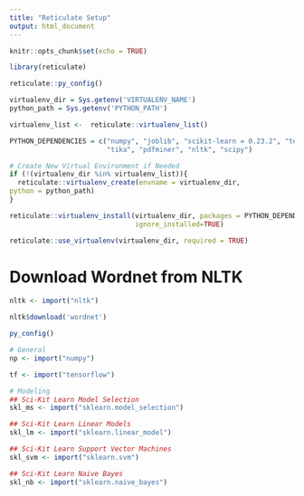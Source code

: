```yaml
---
title: "Reticulate Setup"
output: html_document
---
```


```r
knitr::opts_chunk$set(echo = TRUE)
```

```r
library(reticulate)
```

```r
reticulate::py_config()
```


```r
virtualenv_dir = Sys.getenv('VIRTUALENV_NAME')
python_path = Sys.getenv('PYTHON_PATH')

virtualenv_list <-  reticulate::virtualenv_list()

PYTHON_DEPENDENCIES = c("numpy", "joblib", "scikit-learn = 0.23.2", "tensorflow",
                        "tika", "pdfminer", "nltk", "scipy")

# Create New Virtual Environment if Needed
if (!(virtualenv_dir %in% virtualenv_list)){
  reticulate::virtualenv_create(envname = virtualenv_dir,
python = python_path)
}

reticulate::virtualenv_install(virtualenv_dir, packages = PYTHON_DEPENDENCIES,
                               ignore_installed=TRUE)

reticulate::use_virtualenv(virtualenv_dir, required = TRUE)
```

# Download Wordnet from NLTK

```r
nltk <- import("nltk")

nltk$download('wordnet')
```


```r
py_config()
```


```r
# General
np <- import("numpy")

tf <- import("tensorflow")

# Modeling
## Sci-Kit Learn Model Selection
skl_ms <- import("sklearn.model_selection")

## Sci-Kit Learn Linear Models
skl_lm <- import("sklearn.linear_model")

## Sci-Kit Learn Support Vector Machines 
skl_svm <- import("sklearn.svm")

## Sci-Kit Learn Naive Bayes 
skl_nb <- import("sklearn.naive_bayes")
```

